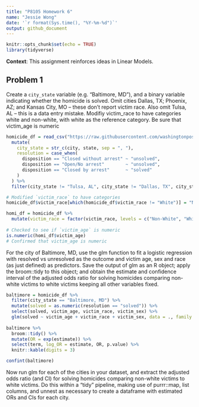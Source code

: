 ```yaml
---
title: "P8105 Homework 6"
name: "Jessie Wong"
date: '`r format(Sys.time(), "%Y-%m-%d")`'
output: github_document
---
```


```r
knitr::opts_chunk$set(echo = TRUE)
library(tidyverse)
```

**Context**: This assignment reinforces ideas in Linear Models.

## Problem 1 
Create a `city_state` variable (e.g. “Baltimore, MD”), and a binary variable indicating whether the homicide is solved. Omit cities Dallas, TX; Phoenix, AZ; and Kansas City, MO – these don’t report victim race. Also omit Tulsa, AL – this is a data entry mistake. Modifiy victim_race to have categories  white and non-white, with white as the reference category. Be sure that victim_age is numeric

```r
homicide_df = read_csv("https://raw.githubusercontent.com/washingtonpost/data-homicides/master/homicide-data.csv", na = c("", "NA", "Unknown")) %>%
  mutate(
    city_state = str_c(city, state, sep = ", "),
    resolution = case_when(
      disposition == "Closed without arrest" ~ "unsolved",
      disposition == "Open/No arrest"        ~ "unsolved",
      disposition == "Closed by arrest"      ~ "solved"
    )
  ) %>% 
  filter(city_state != "Tulsa, AL", city_state != "Dallas, TX", city_state != "Phoenix, AZ", city_state != "Kansas City, MO") 

# Modified `victim_race` to have categories
homicide_df$victim_race[which(homicide_df$victim_race != "White")] = "Non-White"

homi_df = homicide_df %>%
  mutate(victim_race = factor(victim_race, levels = c("Non-White", "White")))
  
# Checked to see if `victim_age` is numeric
is.numeric(homi_df$victim_age)
# Confirmed that victim_age is numeric 

```

For the city of Baltimore, MD, use the glm function to fit a logistic regression with resolved vs unresolved as the outcome and victim age, sex and race (as just defined) as predictors. Save the output of glm as an R object; apply the broom::tidy to this object; and obtain the estimate and confidence interval of the adjusted odds ratio for solving homicides comparing non-white victims to white victims keeping all other variables fixed.
```r
baltimore = homicide_df %>%
  filter(city_state == "Baltimore, MD") %>%
  mutate(solved = as.numeric(resolution == "solved")) %>%
  select(solved, victim_age, victim_race, victim_sex) %>%
  glm(solved ~ victim_age + victim_race + victim_sex, data = ., family = binomial())
  
baltimore %>% 
  broom::tidy() %>% 
  mutate(OR = exp(estimate)) %>%
  select(term, log_OR = estimate, OR, p.value) %>% 
  knitr::kable(digits = 3)

confint(baltimore)
```

Now run glm for each of the cities in your dataset, and extract the adjusted odds ratio (and CI) for solving homicides comparing non-white victims to white victims. Do this within a “tidy” pipeline, making use of  purrr::map, list columns, and unnest as necessary to create a dataframe with estimated ORs and CIs for each city.
```r

```





